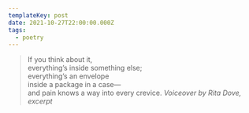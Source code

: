 ```yaml
---
templateKey: post
date: 2021-10-27T22:00:00.000Z
tags:
  - poetry
---
```

> If you think about it,<br/>
> everything’s inside something else;<br/>
> everything’s an envelope<br/>
> inside a package in a case—<br/>
> and pain knows a way into every crevice.
> <cite><i>Voiceover</i> by Rita Dove, excerpt</cite>

